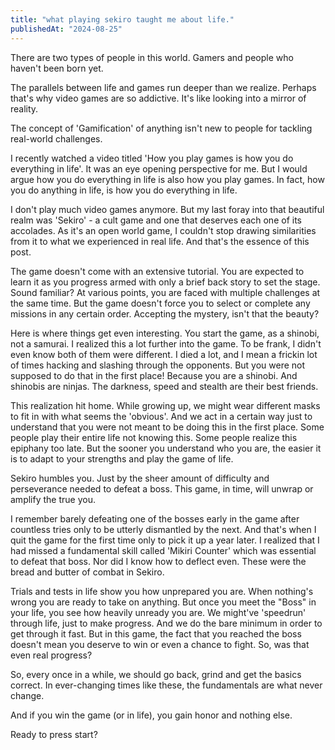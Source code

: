 ```yaml
---
title: "what playing sekiro taught me about life."
publishedAt: "2024-08-25"
---
```


There are two types of people in this world. Gamers and people who haven't been born yet.

The parallels between life and games run deeper than we realize. Perhaps that's why video games are so addictive. It's like looking into a mirror of reality.

The concept of 'Gamification' of anything isn't new to people for tackling real-world challenges.

I recently watched a video titled 'How you play games is how you do everything in life'. It was an eye opening perspective for me. But I would argue how you do everything in life is also how you play games. In fact, how you do anything in life, is how you do everything in life.

I don't play much video games anymore. But my last foray into that beautiful realm was 'Sekiro' - a cult game and one that deserves each one of its accolades. As it's an open world game, I couldn't stop drawing similarities from it to what we experienced in real life. And that's the essence of this post.

The game doesn't come with an extensive tutorial. You are expected to learn it as you progress armed with only a brief back story to set the stage. Sound familiar? At various points, you are faced with multiple challenges at the same time. But the game doesn't force you to select or complete any missions in any certain order. Accepting the mystery, isn't that the beauty?

Here is where things get even interesting. You start the game, as a shinobi, not a samurai. I realized this a lot further into the game. To be frank, I didn't even know both of them were different. I died a lot, and I mean a frickin lot of times hacking and slashing through the opponents. But you were not supposed to do that in the first place! Because you are a shinobi. And shinobis are ninjas. The darkness, speed and stealth are their best friends.

This realization hit home. While growing up, we might wear different masks to fit in with what seems the 'obvious'. And we act in a certain way just to understand that you were not meant to be doing this in the first place. Some people play their entire life not knowing this. Some people realize this epiphany too late. But the sooner you understand who you are, the easier it is to adapt to your strengths and play the game of life.

Sekiro humbles you. Just by the sheer amount of difficulty and perseverance needed to defeat a boss. This game, in time, will unwrap or amplify the true you.

I remember barely defeating one of the bosses early in the game after countless tries only to be utterly dismantled by the next. And that's when I quit the game for the first time only to pick it up a year later. I realized that I had missed a fundamental skill called 'Mikiri Counter' which was essential to defeat that boss. Nor did I know how to deflect even. These were the bread and butter of combat in Sekiro.

Trials and tests in life show you how unprepared you are. When nothing's wrong you are ready to take on anything. But once you meet the "Boss" in your life, you see how heavily unready you are. We might've 'speedrun' through life, just to make progress. And we do the bare minimum in order to get through it fast. But in this game, the fact that you reached the boss doesn't mean you deserve to win or even a chance to fight. So, was that even real progress?

So, every once in a while, we should go back, grind and get the basics correct. In ever-changing times like these, the fundamentals are what never change.

And if you win the game (or in life), you gain honor and nothing else.

Ready to press start?

